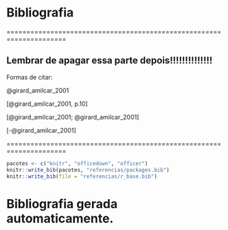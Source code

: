 # Bibliografia {#bibliography}

:::{custom-style="Body text"}
=====================================================================
:::

## Lembrar de apagar essa parte depois!!!!!!!!!!!!!!

Formas de citar:

@girard_amilcar_2001

[@girard_amilcar_2001, p.10]

[@girard_amilcar_2001; @girard_amilcar_2001]

[-@girard_amilcar_2001]

=====================================================================

```r
pacotes <- c("knitr", "officedown", "officer")
knitr::write_bib(pacotes, "referencias/packages.bib")
knitr::write_bib(file = "referencias/r_base.bib")
```

# Bibliografia gerada automaticamente.